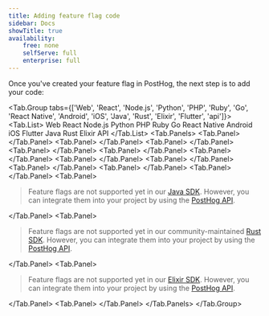 ```yaml
---
title: Adding feature flag code
sidebar: Docs
showTitle: true
availability:
    free: none
    selfServe: full
    enterprise: full
---
```


Once you've created your feature flag in PostHog, the next step is to add your code:


<!-- prettier-ignore -->
<Tab.Group tabs={['Web', 'React', 'Node.js', 'Python', 'PHP', 'Ruby', 'Go', 'React Native', 'Android', 'iOS', 'Java', 'Rust', 'Elixir', 'Flutter', 'api']}>
    <Tab.List>
        <Tab>Web</Tab>
        <Tab>React</Tab>
        <Tab>Node.js</Tab>
        <Tab>Python</Tab>
        <Tab>PHP</Tab>
        <Tab>Ruby</Tab>
        <Tab>Go</Tab>
        <Tab>React Native</Tab>
        <Tab>Android</Tab>
        <Tab>iOS</Tab>
        <Tab>Flutter</Tab>
        <Tab>Java</Tab>
        <Tab>Rust</Tab>
        <Tab>Elixir</Tab>
        <Tab>API</Tab>
    </Tab.List>
    <Tab.Panels>
        <Tab.Panel>
            <WebFeatureFlagsCode />
        </Tab.Panel>
        <Tab.Panel>
            <ReactFeatureFlagsCode />
        </Tab.Panel>
        <Tab.Panel>
            <NodeFeatureFlagsCode />
        </Tab.Panel>
        <Tab.Panel>
            <PythonFeatureFlagsCode />
        </Tab.Panel>
        <Tab.Panel>
            <PHPFeatureFlagsCode />
        </Tab.Panel>
        <Tab.Panel>
            <RubyFeatureFlagsCode />
        </Tab.Panel>
        <Tab.Panel>
            <GoFeatureFlagsCode />
        </Tab.Panel>
        <Tab.Panel>
            <ReactNativeFeatureFlagsCode />
        </Tab.Panel>
        <Tab.Panel>
            <AndroidFeatureFlagsCode />
        </Tab.Panel>
        <Tab.Panel>
            <IOSFeatureFlagsCode />
        </Tab.Panel>
        <Tab.Panel>
           <FlutterFeatureFlagsCode />
        </Tab.Panel>
        <Tab.Panel>
            <blockquote class='warning-note'>
                Feature flags are not supported yet in our <a href="/docs/libraries/java">Java SDK</a>. However, you can integrate them into your project by using the <a href="/docs/feature-flags/adding-feature-flag-code?tab=api">PostHog API</a>.
            </blockquote>
        </Tab.Panel>
        <Tab.Panel>
            <blockquote class='warning-note'>
                Feature flags are not supported yet in our community-maintained <a href="/docs/libraries/rust">Rust SDK</a>. However, you can integrate them into your project by using the <a href="/docs/feature-flags/adding-feature-flag-code?tab=api">PostHog API</a>.
            </blockquote>
        </Tab.Panel>
        <Tab.Panel>
            <blockquote class='warning-note'>
                Feature flags are not supported yet in our <a href="/docs/libraries/elixir">Elixir SDK</a>. However, you can integrate them into your project by using the <a href="/docs/feature-flags/adding-feature-flag-code?tab=api">PostHog API</a>.
            </blockquote>
        </Tab.Panel>
        <Tab.Panel>
            <APIFeatureFlagsCode />
        </Tab.Panel>
    </Tab.Panels>
</Tab.Group>